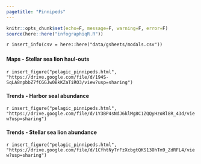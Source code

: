 ```yaml
---
pagetitle: "Pinnipeds"
---
```


```r
knitr::opts_chunk$set(echo=F, message=F, warning=F, error=F)
source(here::here("infographiqR.R"))
```

`r insert_info(csv = here::here("data/gsheets/modals.csv"))`


### {.tabset}

#### Maps - Stellar sea lion haul-outs

`r insert_figure("pelagic_pinnipeds.html", "https://drive.google.com/file/d/194S-SqLA8npbbZ7fCGGJw0BkKZaTiRO3/view?usp=sharing")`

#### Trends - Harbor seal abundance

`r insert_figure("pelagic_pinnipeds.html", "https://drive.google.com/file/d/1Y3BP4sNdJ6klMg8C1ZQQyHzoRl8R_43d/view?usp=sharing")`

#### Trends - Stellar sea lion abundance

`r insert_figure("pelagic_pinnipeds.html", "https://drive.google.com/file/d/1CfhtNyTrFzXcbgtQKS13OhTm9_ZdRFL4/view?usp=sharing")`
